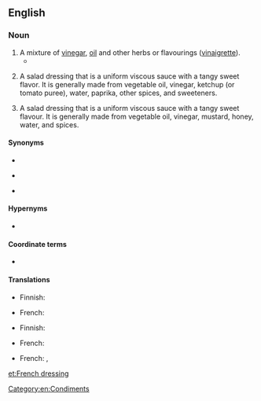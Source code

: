 ==English==
{{wikipedia}}

===Noun===
{{en-noun|-|s}}

# A mixture of [[vinegar]], [[oil]] and other herbs or flavourings ([[vinaigrette]]).
#* {{quote-book|author=Eva Greene Fuller|passage=''CREAM CHEESE AND CUCUMBER SANDWICH'': On thin slices of lightly buttered brown bread spread cream cheese; over same sprinkle chopped cucumbers that have been mixed with a little '''French dressing'''. Cover with another slice of lightly buttered brown bread.|page=118|title=The Up-To-Date Sandwich Book: 400 Ways to Make a Sandwich|publisher=|year=1909}}
# {{lb|en|US}} A salad dressing that is a uniform viscous sauce with a tangy sweet flavor. It is generally made from vegetable oil, vinegar, ketchup (or tomato puree), water, paprika, other spices, and sweeteners. {{defdate|From the 1950s}}
# {{lb|en|Canada}} A salad dressing that is a uniform viscous sauce with a tangy sweet flavour. It is generally made from vegetable oil, vinegar, mustard, honey, water, and spices.

====Synonyms====
* {{l|en|French salad dressing}}
* {{sense|vinaigrette}} {{l|en|vinaigrette}}
* {{sense|U.S. viscous dressing}} {{l|en|Catalina dressing}}

====Hypernyms====
* {{l|en|salad dressing}}

====Coordinate terms====
* {{l|en|Italian dressing}} {{gloss|vinegar, oil, herbs and spices; a vinaigrette}}

====Translations====
{{trans-top|mixture of vinegar, oil and other herbs or flavourings}}
* Finnish: {{t|fi|[[ranskalainen]] [[salaattikastike]]}}
{{trans-mid}}
* French: {{t+|fr|vinaigrette|f}}
{{trans-bottom}}

{{trans-top|US: a salad dressing}}
* Finnish: {{t|fi|[[amerikkalainen]] [[salaattikastike]]}}
{{trans-mid}}
* French: {{t|fr|vinaigrette française|f}}
{{trans-bottom}}

{{trans-top|Canada: a salad dressing}}
* French: {{t|fr|vinaigrette française|f}}, {{t|fr|vinaigrette à la française|f}}
{{trans-mid}}
{{trans-bottom}}

[[Category:en:Condiments]]

[[et:French dressing]]